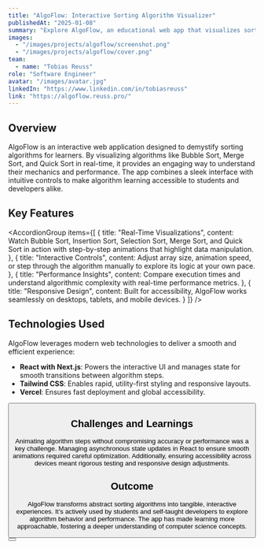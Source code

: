 ---
title: "AlgoFlow: Interactive Sorting Algorithm Visualizer"
publishedAt: "2025-01-08"
summary: "Explore AlgoFlow, an educational web app that visualizes sorting algorithms step-by-step, making complex concepts accessible and engaging for learners."
images:
  - "/images/projects/algoflow/screenshot.png"
  - "/images/projects/algoflow/cover.png"
team:
  - name: "Tobias Reuss"
role: "Software Engineer"
avatar: "/images/avatar.jpg"
linkedIn: "https://www.linkedin.com/in/tobiasreuss"
link: "https://algoflow.reuss.pro/"
---

## Overview

AlgoFlow is an interactive web application designed to demystify sorting algorithms for learners. By visualizing algorithms like Bubble Sort, Merge Sort, and Quick Sort in real-time, it provides an engaging way to understand their mechanics and performance. The app combines a sleek interface with intuitive controls to make algorithm learning accessible to students and developers alike.

<SmartImage
    src="/images/projects/algoflow/screenshot.png"
    alt="AlgoFlow cover image"
    sizes="640px"
    aspectRatio="16/9"
    radius="l"
/>

## Key Features

<AccordionGroup
    items={[
        {
            title: "Real-Time Visualizations",
            content: <Text variant="body-default-s" onBackground="neutral-weak">Watch Bubble Sort, Insertion Sort,
                Selection Sort, Merge Sort, and Quick Sort in action with step-by-step animations that highlight data
                manipulation.</Text>
        },
        {
            title: "Interactive Controls",
            content: <Text variant="body-default-s" onBackground="neutral-weak">Adjust array size, animation speed, or
                step through the algorithm manually to explore its logic at your own pace.</Text>
        },
        {
            title: "Performance Insights",
            content: <Text variant="body-default-s" onBackground="neutral-weak">Compare execution times and understand
                algorithmic complexity with real-time performance metrics.</Text>
        },
        {
            title: "Responsive Design",
            content: <Text variant="body-default-s" onBackground="neutral-weak">Built for accessibility, AlgoFlow works
                seamlessly on desktops, tablets, and mobile devices.</Text>
        }
    ]}
/>

## Technologies Used

AlgoFlow leverages modern web technologies to deliver a smooth and efficient experience:

- **React with Next.js**: Powers the interactive UI and manages state for smooth transitions between algorithm steps.
- **Tailwind CSS**: Enables rapid, utility-first styling and responsive layouts.
- **Vercel**: Ensures fast deployment and global accessibility.

<Button href="https://nextjs.org" weight="default" label="Learn about Next.js" size="s" variant="tertiary"
        suffixIcon="chevronRight"/>

## Challenges and Learnings

Animating algorithm steps without compromising accuracy or performance was a key challenge. Managing asynchronous state updates in React to ensure smooth animations required careful optimization. Additionally, ensuring accessibility across devices meant rigorous testing and responsive design adjustments.

<Feedback
    icon
    variant="success"
    title="Key Takeaway"
    description="Balancing visual clarity with technical accuracy taught me how to optimize React state management for real-time applications."
    marginBottom="24"
/>

## Outcome

AlgoFlow transforms abstract sorting algorithms into tangible, interactive experiences. It’s actively used by students and self-taught developers to explore algorithm behavior and performance. The app has made learning more approachable, fostering a deeper understanding of computer science concepts.

<Row fillWidth horizontal="center" marginTop="16">
    <Button href="https://algoflow.reuss.pro/" label="Try AlgoFlow" variant="primary" suffixIcon="chevronRight"/>
</Row>